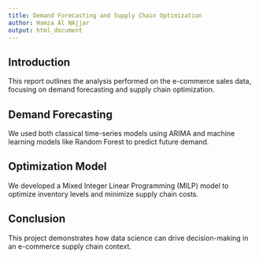 ```yaml
---
title: Demand Forecasting and Supply Chain Optimization
author: Hamza Al NAjjar
output: html_document
---
```


## Introduction

This report outlines the analysis performed on the e-commerce sales data, focusing on demand forecasting and supply chain optimization.

## Demand Forecasting

We used both classical time-series models using ARIMA and machine learning models like Random Forest to predict future demand.

## Optimization Model

We developed a Mixed Integer Linear Programming (MILP) model to optimize inventory levels and minimize supply chain costs.

## Conclusion

This project demonstrates how data science can drive decision-making in an e-commerce supply chain context.
